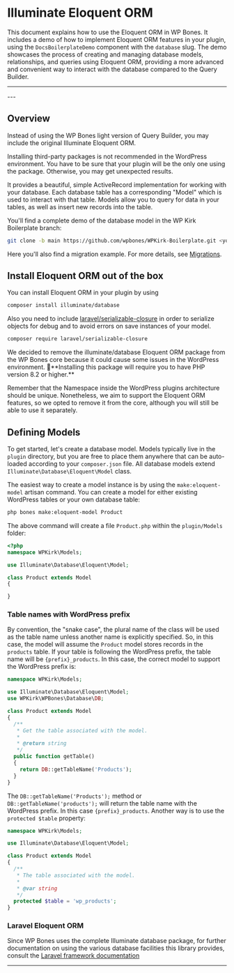 
# Illuminate Eloquent ORM

This document explains how to use the Eloquent ORM in WP Bones. It includes a demo of how to implement Eloquent ORM features in your plugin, using the `DocsBoilerplateDemo` component with the `database` slug. The demo showcases the process of creating and managing database models, relationships, and queries using Eloquent ORM, providing a more advanced and convenient way to interact with the database compared to the Query Builder.

---
<DocsBoilerplateDemo slug="database" />
---

## Overview

Instead of using the WP Bones light version of Query Builder, you may include the original Illuminate Eloquent ORM.

<Callout type="important">
Installing third-party packages is not recommended in the WordPress environment. You have to be sure that your plugin will be the only one using the package. Otherwise, you may get unexpected results.
</Callout>

It provides a beautiful, simple ActiveRecord implementation for working with your database. Each database table has a corresponding "Model" which is used to interact with that table. Models allow you to query for data in your tables, as well as insert new records into the table.

You'll find a complete demo of the database model in the WP Kirk Boilerplate branch:

```sh copy
git clone -b main https://github.com/wpbones/WPKirk-Boilerplate.git <your plugin folder>
```

Here you'll also find a migration example. For more details, see [Migrations](migrations).

## Install Eloquent ORM out of the box

You can install Eloquent ORM in your plugin by using

```sh copy
composer install illuminate/database
```
Also you need to include [laravel/serializable-closure](https://github.com/laravel/serializable-closure) in order to serialize objects for debug and to avoid errors on save instances of your model.
```sh copy
composer require laravel/serializable-closure
```

<Callout type="info">
We decided to remove the illuminate/database Eloquent ORM package from the WP Bones core because it could cause some issues in the WordPress environment.

<Callout type="important">
🚦**Installing this package will require you to have PHP version 8.2 or higher.**
</Callout>

Remember that the Namespace inside the WordPress plugins architecture should be unique. Nonetheless, we aim to support the Eloquent ORM features, so we opted to remove it from the core, although you will still be able to use it separately.
</Callout>

## Defining Models

To get started, let's create a database model. Models typically live in the `plugin` directory, but you are free to place them anywhere that can be auto-loaded according to your `composer.json` file. All database models extend `Illuminate\Database\Eloquent\Model` class.

The easiest way to create a model instance is by using the `make:eloquent-model` artisan command. You can create a model for either existing WordPress tables or your own database table:

```sh copy
php bones make:eloquent-model Product
```

The above command will create a file `Product.php` within the `plugin/Models` folder:

```php copy
<?php
namespace WPKirk\Models;

use Illuminate\Database\Eloquent\Model;

class Product extends Model
{

}
```

### Table names with WordPress prefix

By convention, the "snake case", the plural name of the class will be used as the table name unless another name is explicitly specified. So, in this case, the model will assume the `Product` model stores records in the `products` table. If your table is following the WordPress prefix, the table name will be `{prefix}_products`. In this case, the correct model to support the WordPress prefix is:

```php copy
namespace WPKirk\Models;

use Illuminate\Database\Eloquent\Model;
use WPKirk\WPBones\Database\DB;

class Product extends Model
{
  /**
   * Get the table associated with the model.
   *
   * @return string
   */
  public function getTable()
  {
    return DB::getTableName('Products');
  }
}
```

The `DB::getTableName('Products');` method or `DB::getTableName('products');` will return the table name with the WordPress prefix. In this case `{prefix}_products`.
Another way is to use the `protected $table` property:

```php copy
namespace WPKirk\Models;

use Illuminate\Database\Eloquent\Model;

class Product extends Model
{
  /**
   * The table associated with the model.
   *
   * @var string
   */
  protected $table = 'wp_products';
}
```

### Laravel Eloquent ORM

Since WP Bones uses the complete Illuminate database package, for further documentation on using the various database facilities this library provides, consult the [Laravel framework documentation](https://laravel.com/docs/11.x/eloquent)

---
<DocsBoilerplateDemo slug="database" />